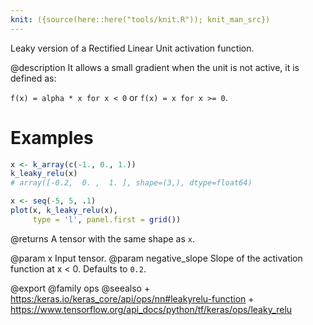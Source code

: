 ```yaml
---
knit: ({source(here::here("tools/knit.R")); knit_man_src})
---
```

Leaky version of a Rectified Linear Unit activation function.

@description
It allows a small gradient when the unit is not active, it is defined as:

`f(x) = alpha * x for x < 0` or `f(x) = x for x >= 0`.

# Examples
```r
x <- k_array(c(-1., 0., 1.))
k_leaky_relu(x)
# array([-0.2,  0. ,  1. ], shape=(3,), dtype=float64)
```
```r
x <- seq(-5, 5, .1)
plot(x, k_leaky_relu(x),
     type = 'l', panel.first = grid())
```

@returns
A tensor with the same shape as `x`.

@param x Input tensor.
@param negative_slope Slope of the activation function at x < 0.
    Defaults to `0.2`.

@export
@family ops
@seealso
+ <https:/keras.io/keras_core/api/ops/nn#leakyrelu-function>
+ <https://www.tensorflow.org/api_docs/python/tf/keras/ops/leaky_relu>
